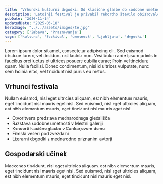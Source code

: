 ```yaml
---
title: 'Vrhunski kulturni dogodki: Od klasične glasbe do sodobne umetnosti'
description: 'Letošnji festival je privabil rekordno število obiskovalcev iz več kot 30 držav in predstavil vrhunske umetnike z vsega sveta.'
pubDate: "2024-11-14"
updatedDate: "2025-03-18"
heroImage: "../../assets/images/te.jpg"
category: ['Zabava', 'Praznovanje']
tags: ['kultura', 'festival', 'umetnost', 'Ljubljana', 'dogodki']
---
```


Lorem ipsum dolor sit amet, consectetur adipiscing elit. Sed euismod tristique lorem, vel tincidunt nisl lacinia non. Vestibulum ante ipsum primis in faucibus orci luctus et ultrices posuere cubilia curae; Proin vel tincidunt quam. Nulla facilisi. Donec condimentum, nisi id ultrices vulputate, nunc sem lacinia eros, vel tincidunt nisl purus eu metus.

## Vrhunci festivala

Nullam euismod, nisl eget ultricies aliquam, est nibh elementum mauris, eget tincidunt nisl mauris eget nisl. Sed euismod, nisl eget ultricies aliquam, est nibh elementum mauris, eget tincidunt nisl mauris eget nisl.

- Otvoritvena predstava mednarodnega gledališča
- Razstava sodobne umetnosti v Mestni galeriji
- Koncerti klasične glasbe v Cankarjevem domu
- Filmski večeri pod zvezdami
- Literarni dogodki z mednarodno priznanimi avtorji

## Gospodarski učinek

Maecenas tincidunt, nisl eget ultricies aliquam, est nibh elementum mauris, eget tincidunt nisl mauris eget nisl. Sed euismod, nisl eget ultricies aliquam, est nibh elementum mauris, eget tincidunt nisl mauris eget nisl. 